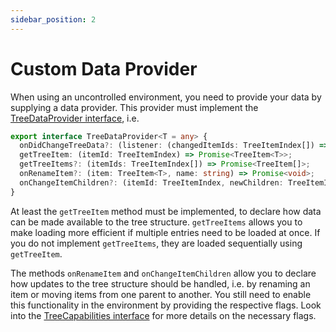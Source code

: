 ```yaml
---
sidebar_position: 2
---
```


# Custom Data Provider

When using an uncontrolled environment, you need to provide your data by supplying a data provider.
This provider must implement the [TreeDataProvider interface](/docs/api/interfaces/TreeDataProvider), i.e.

```typescript
export interface TreeDataProvider<T = any> {
  onDidChangeTreeData?: (listener: (changedItemIds: TreeItemIndex[]) => void) => Disposable;
  getTreeItem: (itemId: TreeItemIndex) => Promise<TreeItem<T>>;
  getTreeItems?: (itemIds: TreeItemIndex[]) => Promise<TreeItem[]>;
  onRenameItem?: (item: TreeItem<T>, name: string) => Promise<void>;
  onChangeItemChildren?: (itemId: TreeItemIndex, newChildren: TreeItemIndex[]) => Promise<void>;
}
```

At least the `getTreeItem` method must be implemented, to declare how data can be made available
to the tree structure. `getTreeItems` allows you to make loading more efficient if multiple entries
need to be loaded at once. If you do not implement `getTreeItems`, they are loaded sequentially
using `getTreeItem`.

The methods `onRenameItem` and `onChangeItemChildren` allow you to declare how updates to the
tree structure should be handled, i.e. by renaming an item or moving items from one parent to
another. You still need to enable this functionality in the environment by providing the respective
flags. Look into the [TreeCapabilities interface](/docs/api/interfaces/TreeCapabilities) for more details
on the necessary flags.
